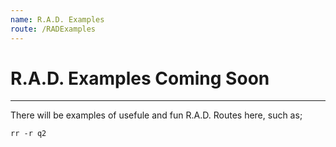 ```yaml
---
name: R.A.D. Examples
route: /RADExamples
---
```


# R.A.D. Examples Coming Soon
---
There will be examples of usefule and fun R.A.D. Routes here, such as;
```
rr -r q2
```